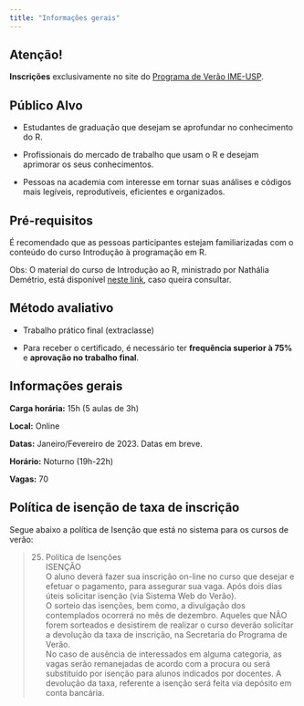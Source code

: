 ```yaml
---
title: "Informações gerais"
---
```


::: callout-warning
## Atenção!

**Inscrições** exclusivamente no site do [Programa de Verão IME-USP](https://www.ime.usp.br/verao/index.php/turmas/apresentacao.php).
:::

## Público Alvo

-   Estudantes de graduação que desejam se aprofundar no conhecimento do R.

-   Profissionais do mercado de trabalho que usam o R e desejam aprimorar os seus conhecimentos.

-   Pessoas na academia com interesse em tornar suas análises e códigos mais legíveis, reprodutíveis, eficientes e organizados.

## Pré-requisitos

É recomendado que as pessoas participantes estejam familiarizadas com o conteúdo do curso Introdução à programação em R.

Obs: O material do curso de Introdução ao R, ministrado por Nathália Demétrio, está disponível [neste link](https://github.com/natydemi/intro_R_language/tree/master/aulas), caso queira consultar.

## Método avaliativo

-   Trabalho prático final (extraclasse)

-   Para receber o certificado, é necessário ter **frequência superior à 75%** e **aprovação no trabalho final**.

## Informações gerais

**Carga horária:** 15h (5 aulas de 3h)

**Local:** Online

**Datas:** Janeiro/Fevereiro de 2023. Datas em breve.

**Horário:** Noturno (19h-22h)

**Vagas:** 70

## Política de isenção de taxa de inscrição

Segue abaixo a política de Isenção que está no sistema para os cursos de verão:

> 25. Política de Isenções<br> ISENÇÃO<br> O aluno deverá fazer sua inscrição on-line no curso que desejar e efetuar o pagamento, para assegurar sua vaga. Após dois dias úteis solicitar isenção (via Sistema Web do Verão).<br> O sorteio das isenções, bem como, a divulgação dos contemplados ocorrerá no mês de dezembro. Aqueles que NÃO forem sorteados e desistirem de realizar o curso deverão solicitar a devolução da taxa de inscrição, na Secretaria do Programa de Verão. <br> No caso de ausência de interessados em alguma categoria, as vagas serão remanejadas de acordo com a procura ou será substituído por isenção para alunos indicados por docentes. A devolução da taxa, referente a isenção será feita via depósito em conta bancária.
